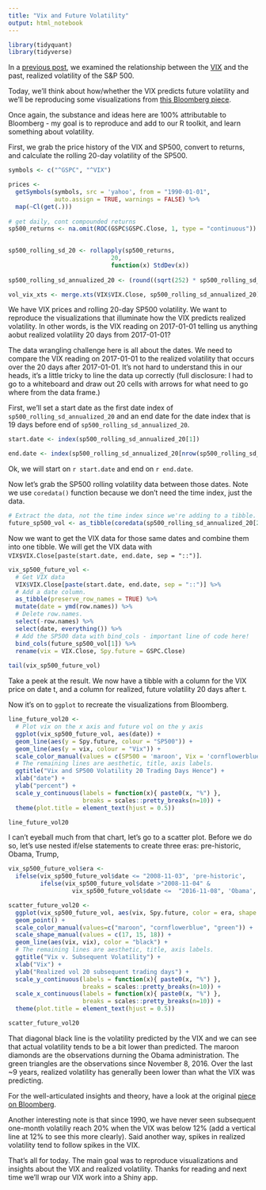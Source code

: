 ```yaml
---
title: "Vix and Future Volatility"
output: html_notebook
---
```

 
```r
library(tidyquant)
library(tidyverse)
```

In a [previous post](http://www.reproduciblefinance.com/2017/08/28/realized-volatility-and-the-vix/), we examined the relationship between the [VIX](http://www.cboe.com/products/vix-index-volatility/vix-options-and-futures/vix-index) and the past, realized volatility of the S&P 500. 

Today, we'll think about how/whether the VIX predicts future volatility and we'll be reproducing some visualizations from [this Bloomberg piece](https://www.bloomberg.com/view/articles/2017-07-03/what-history-says-about-low-volatility).  

Once again, the substance and ideas here are 100% attributable to Bloomberg - my goal is to reproduce and add to our R toolkit, and learn something about volatility.

First, we grab the price history of the VIX and SP500, convert to returns, and calculate the rolling 20-day volatility of the SP500. 

```r
symbols <- c("^GSPC", "^VIX")

prices <- 
  getSymbols(symbols, src = 'yahoo', from = "1990-01-01", 
             auto.assign = TRUE, warnings = FALSE) %>% 
  map(~Cl(get(.)))
  
# get daily, cont compounded returns
sp500_returns <- na.omit(ROC(GSPC$GSPC.Close, 1, type = "continuous"))

  
sp500_rolling_sd_20 <- rollapply(sp500_returns,
                             20,
                             function(x) StdDev(x))
  
sp500_rolling_sd_annualized_20 <- (round((sqrt(252) * sp500_rolling_sd_20 * 100), 2))

vol_vix_xts <- merge.xts(VIX$VIX.Close, sp500_rolling_sd_annualized_20)
```

We have VIX prices and rolling 20-day SP500 volatility. We want to reproduce the visualizations that illuminate how the VIX predicts realized volatility. In other words, is the VIX reading on 2017-01-01 telling us anything aobut realized volatility 20 days from 2017-01-01? 

The data wrangling challenge here is all about the dates. We need to compare the VIX reading on 2017-01-01 to the realized volatility that occurs over the 20 days after 2017-01-01. It's not hard to understand this in our heads, it's a little tricky to line the data up correctly (full disclosure: I had to go to a whiteboard and draw out 20 cells with arrows for what need to go where from the data frame.)

First, we'll set a start date as the first date index of `sp500_rolling_sd_annualized_20` and an end date for the date index that is 19 days before end of `sp500_rolling_sd_annualized_20`.

```r

start.date <- index(sp500_rolling_sd_annualized_20[1])

end.date <- index(sp500_rolling_sd_annualized_20[nrow(sp500_rolling_sd_annualized_20) - 19])

```

Ok, we will start on `r start.date` and end on `r end.date`.

Now let's grab the SP500 rolling volatility data between those dates. Note we use `coredata()` function because we don't need the time index, just the data.

```r
# Extract the data, not the time index since we're adding to a tibble.
future_sp500_vol <- as_tibble(coredata(sp500_rolling_sd_annualized_20[20:nrow(sp500_rolling_sd_annualized_20), ]))
```

Now we want to get the VIX data for those same dates and combine them into one tibble. We will get the VIX data with `VIX$VIX.Close[paste(start.date, end.date, sep = "::")]`.

```r

vix_sp500_future_vol <- 
  # Get VIX data
  VIX$VIX.Close[paste(start.date, end.date, sep = "::")] %>%
  # Add a date column.
  as_tibble(preserve_row_names = TRUE) %>% 
  mutate(date = ymd(row.names)) %>%
  # Delete row.names.
  select(-row.names) %>% 
  select(date, everything()) %>%
  # Add the SP500 data with bind_cols - important line of code here!
  bind_cols(future_sp500_vol[1]) %>% 
  rename(vix = VIX.Close, Spy.future = GSPC.Close) 
 
tail(vix_sp500_future_vol)
```

Take a peek at the result. We now have a tibble with a column for the VIX price on date t, and a column for realized, future volatility 20 days after t.

Now it's on to `ggplot` to recreate the visualizations from Bloomberg.

```r
line_future_vol20 <- 
  # Plot vix on the x axis and future vol on the y axis
  ggplot(vix_sp500_future_vol, aes(date)) + 
  geom_line(aes(y = Spy.future, colour = "SP500")) +
  geom_line(aes(y = vix, colour = "Vix")) +
  scale_color_manual(values = c(SP500 = 'maroon', Vix = 'cornflowerblue')) +
  # The remaining lines are aesthetic, title, axis labels.
  ggtitle("Vix and SP500 Volatility 20 Trading Days Hence") +
  xlab("date") +
  ylab("percent") +
  scale_y_continuous(labels = function(x){ paste0(x, "%") }, 
                     breaks = scales::pretty_breaks(n=10)) +
  theme(plot.title = element_text(hjust = 0.5))

line_future_vol20
```

I can't eyeball much from that chart, let's go to a scatter plot. Before we do so, let's use nested if/else statements to create three eras: pre-historic, Obama, Trump,


```r
vix_sp500_future_vol$era <- 
  ifelse(vix_sp500_future_vol$date <= "2008-11-03", 'pre-historic',
         ifelse(vix_sp500_future_vol$date >"2008-11-04" & 
                  vix_sp500_future_vol$date <=  "2016-11-08", 'Obama', 'Trump'))
```



```r
scatter_future_vol20 <- 
  ggplot(vix_sp500_future_vol, aes(vix, Spy.future, color = era, shape = era)) + 
  geom_point() +
  scale_color_manual(values=c("maroon", "cornflowerblue", "green")) +
  scale_shape_manual(values = c(17, 15, 18)) +
  geom_line(aes(vix, vix), color = "black") +
  # The remaining lines are aesthetic, title, axis labels.
  ggtitle("Vix v. Subsequent Volatility") +
  xlab("Vix") +
  ylab("Realized vol 20 subsequent trading days") +
  scale_y_continuous(labels = function(x){ paste0(x, "%") }, 
                     breaks = scales::pretty_breaks(n=10)) +
  scale_x_continuous(labels = function(x){ paste0(x, "%") },
                     breaks = scales::pretty_breaks(n=10)) +
  theme(plot.title = element_text(hjust = 0.5))

scatter_future_vol20
```

That diagonal black line is the volatility predicted by the VIX and we can see that actual volatility tends to be a bit lower than predicted. The maroon diamonds are the observations durning the Obama administration. The green triangles are the observations since November 8, 2016. Over the last ~9 years, realized volatility has generally been lower than what the VIX was predicting.

For the well-articulated insights and theory, have a look at the original [piece on Bloomberg](https://www.bloomberg.com/view/articles/2017-07-03/what-history-says-about-low-volatility). 

Another interesting note is that since 1990, we have never seen subsequent one-month volatiliy reach 20% when the VIX was below 12% (add a vertical line at 12% to see this more clearly). Said another way, spikes in realized volatility tend to follow spikes in the VIX.   

That's all for today. The main goal was to reproduce visualizations and insights about the VIX and realized volatility.  Thanks for reading and next time we'll wrap our VIX work into a Shiny app.
